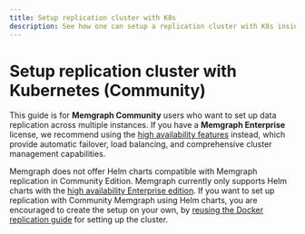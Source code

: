 ```yaml
---
title: Setup replication cluster with K8s
description: See how one can setup a replication cluster with K8s inside the Memgraph Community Edition.
---
```



# Setup replication cluster with Kubernetes (Community)

<Callout type="info">

This guide is for **Memgraph Community** users who want to set up data replication across multiple instances.
If you have a **Memgraph Enterprise** license, we recommend using the [high availability features](/clustering/high-availability) instead, which provide automatic failover, 
load balancing, and comprehensive cluster management capabilities.

</Callout>

<Callout type="info">

Memgraph does not offer Helm charts compatible with Memgraph replication in Community Edition.
Memgraph currently only supports Helm charts with the [high availability 
Enterprise edition](https://github.com/memgraph/helm-charts/tree/main/charts/memgraph-high-availability). 
If you want to set up replication with Community Memgraph using Helm charts, you are encouraged to create 
the setup on your own, by [reusing the Docker replication guide](/clustering/replication/setup-replication-cluster-docker)
for setting up the cluster.

</Callout>
